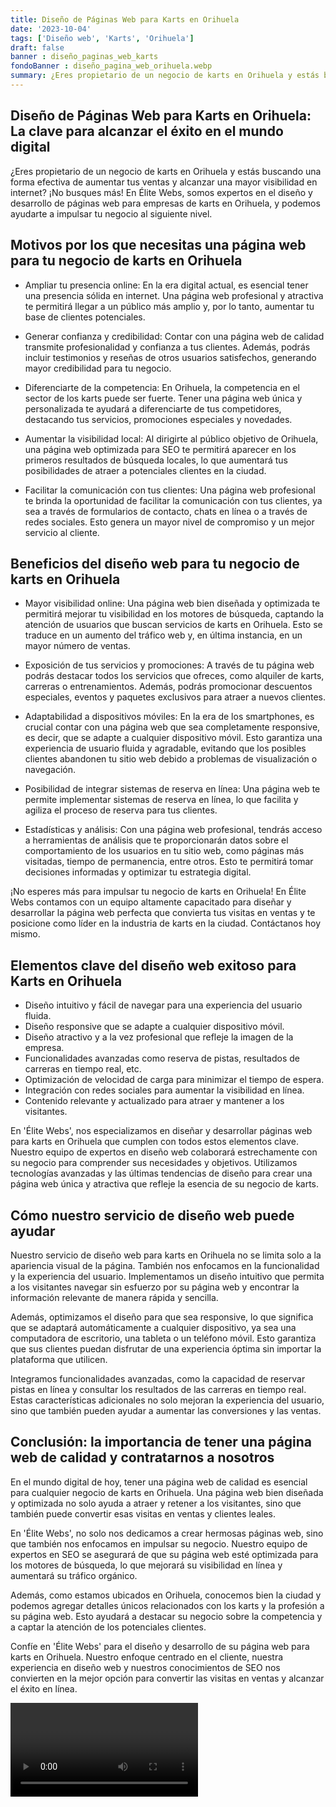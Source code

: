 ```yaml
---
title: Diseño de Páginas Web para Karts en Orihuela
date: '2023-10-04'
tags: ['Diseño web', 'Karts', 'Orihuela']
draft: false
banner : diseño_paginas_web_karts
fondoBanner : diseño_pagina_web_orihuela.webp
summary: ¿Eres propietario de un negocio de karts en Orihuela y estás buscando una forma efectiva de aumentar tus ventas y alcanzar una mayor visibilidad en internet? ¡No busques más! En Élite Webs, somos expertos en el diseño y desarrollo de páginas web para empresas de karts en Orihuela, y podemos ayudarte a impulsar tu negocio al siguiente nivel.
---
```


## Diseño de Páginas Web para Karts en Orihuela: La clave para alcanzar el éxito en el mundo digital 

¿Eres propietario de un negocio de karts en Orihuela y estás buscando una forma efectiva de aumentar tus ventas y alcanzar una mayor visibilidad en internet? ¡No busques más! En Élite Webs, somos expertos en el diseño y desarrollo de páginas web para empresas de karts en Orihuela, y podemos ayudarte a impulsar tu negocio al siguiente nivel.

## Motivos por los que necesitas una página web para tu negocio de karts en Orihuela

- Ampliar tu presencia online: En la era digital actual, es esencial tener una presencia sólida en internet. Una página web profesional y atractiva te permitirá llegar a un público más amplio y, por lo tanto, aumentar tu base de clientes potenciales.

- Generar confianza y credibilidad: Contar con una página web de calidad transmite profesionalidad y confianza a tus clientes. Además, podrás incluir testimonios y reseñas de otros usuarios satisfechos, generando mayor credibilidad para tu negocio.

- Diferenciarte de la competencia: En Orihuela, la competencia en el sector de los karts puede ser fuerte. Tener una página web única y personalizada te ayudará a diferenciarte de tus competidores, destacando tus servicios, promociones especiales y novedades.

- Aumentar la visibilidad local: Al dirigirte al público objetivo de Orihuela, una página web optimizada para SEO te permitirá aparecer en los primeros resultados de búsqueda locales, lo que aumentará tus posibilidades de atraer a potenciales clientes en la ciudad.

- Facilitar la comunicación con tus clientes: Una página web profesional te brinda la oportunidad de facilitar la comunicación con tus clientes, ya sea a través de formularios de contacto, chats en línea o a través de redes sociales. Esto genera un mayor nivel de compromiso y un mejor servicio al cliente.

## Beneficios del diseño web para tu negocio de karts en Orihuela

- Mayor visibilidad online: Una página web bien diseñada y optimizada te permitirá mejorar tu visibilidad en los motores de búsqueda, captando la atención de usuarios que buscan servicios de karts en Orihuela. Esto se traduce en un aumento del tráfico web y, en última instancia, en un mayor número de ventas.

- Exposición de tus servicios y promociones: A través de tu página web podrás destacar todos los servicios que ofreces, como alquiler de karts, carreras o entrenamientos. Además, podrás promocionar descuentos especiales, eventos y paquetes exclusivos para atraer a nuevos clientes.

- Adaptabilidad a dispositivos móviles: En la era de los smartphones, es crucial contar con una página web que sea completamente responsive, es decir, que se adapte a cualquier dispositivo móvil. Esto garantiza una experiencia de usuario fluida y agradable, evitando que los posibles clientes abandonen tu sitio web debido a problemas de visualización o navegación.

- Posibilidad de integrar sistemas de reserva en línea: Una página web te permite implementar sistemas de reserva en línea, lo que facilita y agiliza el proceso de reserva para tus clientes.

- Estadísticas y análisis: Con una página web profesional, tendrás acceso a herramientas de análisis que te proporcionarán datos sobre el comportamiento de los usuarios en tu sitio web, como páginas más visitadas, tiempo de permanencia, entre otros. Esto te permitirá tomar decisiones informadas y optimizar tu estrategia digital.

¡No esperes más para impulsar tu negocio de karts en Orihuela! En Élite Webs contamos con un equipo altamente capacitado para diseñar y desarrollar la página web perfecta que convierta tus visitas en ventas y te posicione como líder en la industria de karts en la ciudad. Contáctanos hoy mismo.

<GifSeo />

<Cta />

## Elementos clave del diseño web exitoso para Karts en Orihuela

- Diseño intuitivo y fácil de navegar para una experiencia del usuario fluida.
- Diseño responsive que se adapte a cualquier dispositivo móvil.
- Diseño atractivo y a la vez profesional que refleje la imagen de la empresa.
- Funcionalidades avanzadas como reserva de pistas, resultados de carreras en tiempo real, etc.
- Optimización de velocidad de carga para minimizar el tiempo de espera.
- Integración con redes sociales para aumentar la visibilidad en línea.
- Contenido relevante y actualizado para atraer y mantener a los visitantes.

En 'Élite Webs', nos especializamos en diseñar y desarrollar páginas web para karts en Orihuela que cumplen con todos estos elementos clave. Nuestro equipo de expertos en diseño web colaborará estrechamente con su negocio para comprender sus necesidades y objetivos. Utilizamos tecnologías avanzadas y las últimas tendencias de diseño para crear una página web única y atractiva que refleje la esencia de su negocio de karts.

## Cómo nuestro servicio de diseño web puede ayudar

Nuestro servicio de diseño web para karts en Orihuela no se limita solo a la apariencia visual de la página. También nos enfocamos en la funcionalidad y la experiencia del usuario. Implementamos un diseño intuitivo que permita a los visitantes navegar sin esfuerzo por su página web y encontrar la información relevante de manera rápida y sencilla.

Además, optimizamos el diseño para que sea responsive, lo que significa que se adaptará automáticamente a cualquier dispositivo, ya sea una computadora de escritorio, una tableta o un teléfono móvil. Esto garantiza que sus clientes puedan disfrutar de una experiencia óptima sin importar la plataforma que utilicen.

Integramos funcionalidades avanzadas, como la capacidad de reservar pistas en línea y consultar los resultados de las carreras en tiempo real. Estas características adicionales no solo mejoran la experiencia del usuario, sino que también pueden ayudar a aumentar las conversiones y las ventas.

## Conclusión: la importancia de tener una página web de calidad y contratarnos a nosotros

En el mundo digital de hoy, tener una página web de calidad es esencial para cualquier negocio de karts en Orihuela. Una página web bien diseñada y optimizada no solo ayuda a atraer y retener a los visitantes, sino que también puede convertir esas visitas en ventas y clientes leales.

En 'Élite Webs', no solo nos dedicamos a crear hermosas páginas web, sino que también nos enfocamos en impulsar su negocio. Nuestro equipo de expertos en SEO se asegurará de que su página web esté optimizada para los motores de búsqueda, lo que mejorará su visibilidad en línea y aumentará su tráfico orgánico.

Además, como estamos ubicados en Orihuela, conocemos bien la ciudad y podemos agregar detalles únicos relacionados con los karts y la profesión a su página web. Esto ayudará a destacar su negocio sobre la competencia y a captar la atención de los potenciales clientes.

Confíe en 'Élite Webs' para el diseño y desarrollo de su página web para karts en Orihuela. Nuestro enfoque centrado en el cliente, nuestra experiencia en diseño web y nuestros conocimientos de SEO nos convierten en la mejor opción para convertir las visitas en ventas y alcanzar el éxito en línea.

<Video />

<CtaBot job='Karts' city='Orihuela'/>

<Gmaps query='Orihuela+españa+maps' />